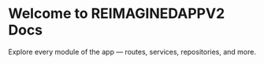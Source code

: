 # Welcome to REIMAGINEDAPPV2 Docs

Explore every module of the app — routes, services, repositories, and more.

